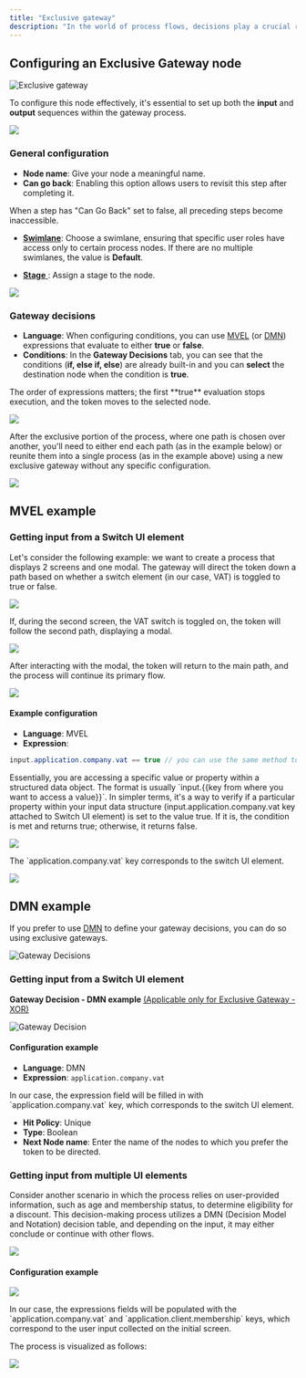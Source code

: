 ```yaml
---
title: "Exclusive gateway"
description: "In the world of process flows, decisions play a crucial role, and that's where the Exclusive Gateway comes into play. This powerful tool enables you to create conditional pathways with ease."
---
```


## Configuring an Exclusive Gateway node

<Frame>

![Exclusive gateway](https://s3.eu-west-1.amazonaws.com/docx.flowx.ai/building-blocks/node/gateway_exclusive.png#center)

</Frame>

To configure this node effectively, it's essential to set up both the **input** and **output** sequences within the gateway process.

![](https://s3.eu-west-1.amazonaws.com/docx.flowx.ai/release34/gateway_exclusive_diagram.png)

### General configuration

* **Node name**: Give your node a meaningful name.
* **Can go back**: Enabling this option allows users to revisit this step after completing it.

<Info>
When a step has "Can Go Back" set to false, all preceding steps become inaccessible.
</Info>

* [**Swimlane**](../../platform-deep-dive/user-roles-management/swimlanes): Choose a swimlane, ensuring that specific user roles have access only to certain process nodes. If there are no multiple swimlanes, the value is **Default**.

* [**Stage** ](../../platform-deep-dive/plugins/custom-plugins/task-management/using-stages): Assign a stage to the node.

![](https://s3.eu-west-1.amazonaws.com/docx.flowx.ai/building-blocks/node/gateway_exclusive_stages.png)

### Gateway decisions

* **Language**: When configuring conditions, you can use [MVEL](/4.0/docs/platform-overview/frameworks-and-standards/business-process-industry-standards/intro-to-mvel) (or [DMN](#dmn-example)) expressions that evaluate to either **true** or **false**.
* **Conditions**: In the **Gateway Decisions** tab, you can see that the conditions (**if, else if, else**) are already built-in and you can **select** the destination node when the condition is **true**.

<Warning>
The order of expressions matters; the first **true** evaluation stops execution, and the token moves to the selected node.
</Warning>

![](https://s3.eu-west-1.amazonaws.com/docx.flowx.ai/release34/gateway_rule.png)

After the exclusive portion of the process, where one path is chosen over another, you'll need to either end each path (as in the example below) or reunite them into a single process (as in the example above) using a new exclusive gateway without any specific configuration.

![](https://s3.eu-west-1.amazonaws.com/docx.flowx.ai/release34/end_other_FLOW.png)

## MVEL example

### Getting input from a Switch UI element

Let's consider the following example: we want to create a process that displays 2 screens and one modal. The gateway will direct the token down a path based on whether a switch element (in our case, VAT) is toggled to true or false.

![](https://s3.eu-west-1.amazonaws.com/docx.flowx.ai/release34/vat_example.png)

If, during the second screen, the VAT switch is toggled on, the token will follow the second path, displaying a modal.

![](https://s3.eu-west-1.amazonaws.com/docx.flowx.ai/release34/vat_on.gif) 

After interacting with the modal, the token will return to the main path, and the process will continue its primary flow.

![](https://s3.eu-west-1.amazonaws.com/docx.flowx.ai/release34/process_run_xor.png)

#### Example configuration

* **Language**: MVEL 
* **Expression**: 

```java
input.application.company.vat == true // you can use the same method to access a value for other supported scripts in our platform: JavaScript, Python and Groovy
```

<Info>
Essentially, you are accessing a specific value or property within a structured data object. The format is usually `input.{{key from where you want to access a value}}`. In simpler terms, it's a way to verify if a particular property within your input data structure (input.application.company.vat key attached to Switch UI element) is set to the value true. If it is, the condition is met and returns true; otherwise, it returns false.
</Info>

![](https://s3.eu-west-1.amazonaws.com/docx.flowx.ai/release34/config_example_xor.png)

<Info>
The `application.company.vat` key corresponds to the switch UI element.

![](https://s3.eu-west-1.amazonaws.com/docx.flowx.ai/release34/VAT_key.png)
</Info>

## DMN example

If you prefer to use [DMN](../../platform-overview/frameworks-and-standards/business-process-industry-standards/intro-to-dmn) to define your gateway decisions, you can do so using exclusive gateways.

![Gateway Decisions](https://s3.eu-west-1.amazonaws.com/docx.flowx.ai/release34/dmn_gif.gif)

### Getting input from a Switch UI element 

**Gateway Decision - DMN example** [(Applicable only for Exclusive Gateway - XOR)](./exclusive-gateway-node)

![Gateway Decision](https://s3.eu-west-1.amazonaws.com/docx.flowx.ai/release34/xor_dmn_decision.png)

#### Configuration example

* **Language**: DMN
* **Expression**: `application.company.vat`

<Info>
In our case, the expression field will be filled in with `application.company.vat` key, which corresponds to the switch UI element.
</Info>

* **Hit Policy**: Unique
* **Type**: Boolean
* **Next Node name**: Enter the name of the nodes to which you prefer the token to be directed.

### Getting input from multiple UI elements 

Consider another scenario in which the process relies on user-provided information, such as age and membership status, to determine eligibility for a discount. This decision-making process utilizes a DMN (Decision Model and Notation) decision table, and depending on the input, it may either conclude or continue with other flows.

![](https://s3.eu-west-1.amazonaws.com/docx.flowx.ai/release34/dmn_input.gif)

#### Configuration example

![](https://s3.eu-west-1.amazonaws.com/docx.flowx.ai/release34/dmn_multiple_UI_elements.png)

<Info>
In our case, the expressions fields will be populated with the `application.company.vat` and `application.client.membership` keys, which correspond to the user input collected on the initial screen.
</Info>

The process is visualized as follows:

![](https://s3.eu-west-1.amazonaws.com/docx.flowx.ai/release34/dmn_example.gif)